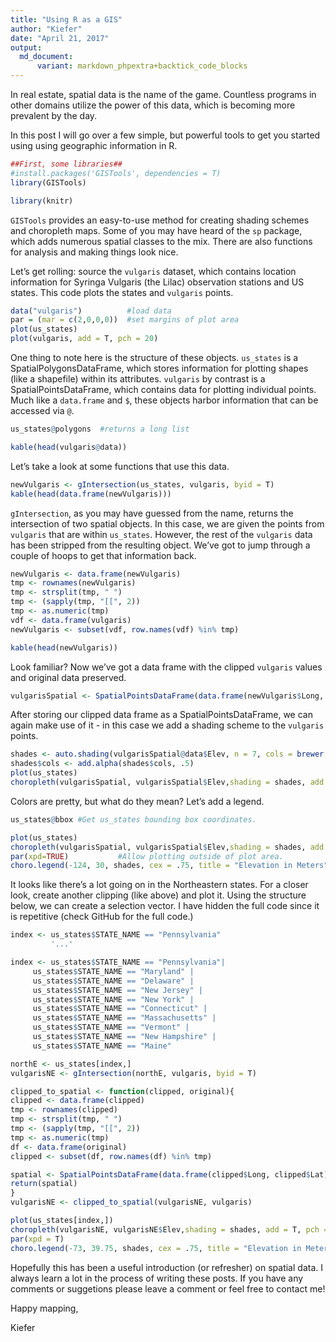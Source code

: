 ```yaml
---
title: "Using R as a GIS"
author: "Kiefer"
date: "April 21, 2017"
output:
  md_document:
      variant: markdown_phpextra+backtick_code_blocks
---
```


In real estate, spatial data is the name of the game.  Countless programs in other domains utilize the power of this data, which is becoming more prevalent by the day.

In this post I will go over a few simple, but powerful tools to get you started using using geographic information in R.

````r
##First, some libraries##
#install.packages('GISTools', dependencies = T)
library(GISTools)
````
````r
library(knitr)
````

  `GISTools` provides an easy-to-use method for creating shading schemes and choropleth maps.  Some of you may have heard of the `sp` package, which adds numerous spatial classes to the mix.  There are also functions for analysis and making things look nice.
  
  Let's get rolling: source the `vulgaris` dataset, which contains location information for Syringa Vulgaris (the Lilac) observation stations and US states.  This code plots the states and `vulgaris` points.

````r
data("vulgaris")          #load data
par = (mar = c(2,0,0,0))  #set margins of plot area
plot(us_states)
plot(vulgaris, add = T, pch = 20)
````
  
  One thing to note here is the structure of these objects.  `us_states` is a SpatialPolygonsDataFrame, which stores information for plotting shapes (like a shapefile) within its attributes.  `vulgaris` by contrast is a SpatialPointsDataFrame, which contains data for plotting individual points.  Much like a `data.frame` and `$`, these objects harbor information that can be accessed via `@`.

````r
us_states@polygons  #returns a long list
````
```` r
kable(head(vulgaris@data))
````

Let's take a look at some functions that use this data.

````r
newVulgaris <- gIntersection(us_states, vulgaris, byid = T)
kable(head(data.frame(newVulgaris)))
````

`gIntersection`, as you may have guessed from the name, returns the intersection of two spatial objects.  In this case, we are given the points from `vulgaris` that are within `us_states`.  However, the rest of the `vulgaris` data has been stripped from the resulting object.  We've got to jump through a couple of hoops to get that information back.

````r
newVulgaris <- data.frame(newVulgaris)
tmp <- rownames(newVulgaris)
tmp <- strsplit(tmp, " ")
tmp <- (sapply(tmp, "[[", 2))
tmp <- as.numeric(tmp)
vdf <- data.frame(vulgaris)
newVulgaris <- subset(vdf, row.names(vdf) %in% tmp)
````
````r
kable(head(newVulgaris))
````

Look familiar?  Now we've got a data frame with the clipped `vulgaris` values and original data preserved.

````r
vulgarisSpatial <- SpatialPointsDataFrame(data.frame(newVulgaris$Long, newVulgaris$Lat), newVulgaris, proj4string = CRS(proj4string(vulgaris)), bbox = vulgaris@bbox)
````

After storing our clipped data frame as a SpatialPointsDataFrame, we can again make use of it - in this case we add a shading scheme to the `vulgaris` points.


````r
shades <- auto.shading(vulgarisSpatial@data$Elev, n = 7, cols = brewer.pal(7, 'YlOrRd'))  #Check cutter arg for more ways to create breaks.
shades$cols <- add.alpha(shades$cols, .5)
plot(us_states)
choropleth(vulgarisSpatial, vulgarisSpatial$Elev,shading = shades, add = T, pch = 20)
````

Colors are pretty, but what do they mean?  Let's add a legend.

````r
us_states@bbox #Get us_states bounding box coordinates.
````

````r
plot(us_states)
choropleth(vulgarisSpatial, vulgarisSpatial$Elev,shading = shades, add = T, pch = 20)
par(xpd=TRUE)           #Allow plotting outside of plot area.
choro.legend(-124, 30, shades, cex = .75, title = "Elevation in Meters") # Plot legend in bottom left.  Takes standard legend() params.
````

It looks like there's a lot going on in the Northeastern states.  For a closer look, create another clipping (like above) and plot it.  Using the structure below, we can create a selection vector.  I have hidden the full code since it is repetitive (check GitHub for the full code.)

````r
index <- us_states$STATE_NAME == "Pennsylvania"
         '...'
````


````r
index <- us_states$STATE_NAME == "Pennsylvania"|
     us_states$STATE_NAME == "Maryland" |
     us_states$STATE_NAME == "Delaware" |
     us_states$STATE_NAME == "New Jersey" |
     us_states$STATE_NAME == "New York" |
     us_states$STATE_NAME == "Connecticut" |
     us_states$STATE_NAME == "Massachusetts" |
     us_states$STATE_NAME == "Vermont" |
     us_states$STATE_NAME == "New Hampshire" |
     us_states$STATE_NAME == "Maine"
````

````r
northE <- us_states[index,]
vulgarisNE <- gIntersection(northE, vulgaris, byid = T)

clipped_to_spatial <- function(clipped, original){
clipped <- data.frame(clipped)
tmp <- rownames(clipped)
tmp <- strsplit(tmp, " ")
tmp <- (sapply(tmp, "[[", 2))
tmp <- as.numeric(tmp)
df <- data.frame(original)
clipped <- subset(df, row.names(df) %in% tmp)

spatial <- SpatialPointsDataFrame(data.frame(clipped$Long, clipped$Lat), clipped, proj4string = CRS(proj4string(original)), bbox = original@bbox)
return(spatial)
}
vulgarisNE <- clipped_to_spatial(vulgarisNE, vulgaris)
````

````r
plot(us_states[index,])
choropleth(vulgarisNE, vulgarisNE$Elev,shading = shades, add = T, pch = 20)
par(xpd = T)
choro.legend(-73, 39.75, shades, cex = .75, title = "Elevation in Meters")
````

  Hopefully this has been a useful introduction (or refresher) on spatial data.  I always learn a lot in the process of writing these posts.  If you have any comments or suggetions please leave a comment or feel free to contact me!

Happy mapping,

Kiefer



